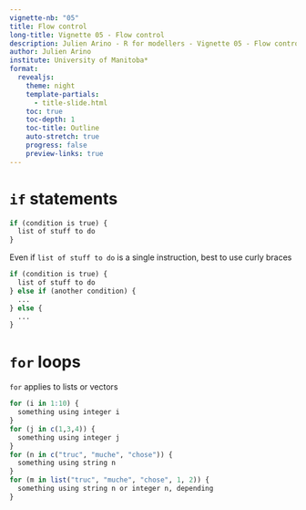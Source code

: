 ---
vignette-nb: "05"
title: Flow control
long-title: Vignette 05 - Flow control
description: Julien Arino - R for modellers - Vignette 05 - Flow control
author: Julien Arino
institute: University of Manitoba*
format: 
  revealjs:
    theme: night    
    template-partials:
      - title-slide.html
    toc: true
    toc-depth: 1
    toc-title: Outline
    auto-stretch: true
    progress: false
    preview-links: true
---

# `if` statements

```R
if (condition is true) {
  list of stuff to do
}
```

Even if `list of stuff to do` is a single instruction, best to use curly braces

```R
if (condition is true) {
  list of stuff to do
} else if (another condition) {
  ...
} else {
  ...
}
```

# `for` loops

`for` applies to lists or vectors

```R
for (i in 1:10) {
  something using integer i
}
for (j in c(1,3,4)) {
  something using integer j
}
for (n in c("truc", "muche", "chose")) {
  something using string n
}
for (m in list("truc", "muche", "chose", 1, 2)) {
  something using string n or integer n, depending
}
```

